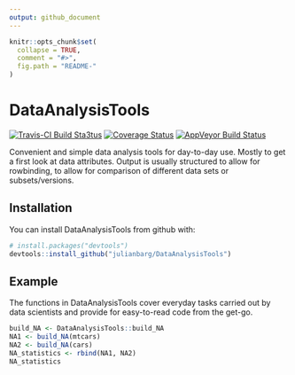 ```yaml
---
output: github_document
---
```


<!-- README.md is generated from README.Rmd. Please edit that file -->

```r
knitr::opts_chunk$set(
  collapse = TRUE,
  comment = "#>",
  fig.path = "README-"
)
```

# DataAnalysisTools

[![Travis-CI Build Sta3tus](https://travis-ci.org/julianbarg/DataAnalysisTools.png?branch=master)](https://travis-ci.org/julianbarg/DataAnalysisTools)
[![Coverage Status](https://coveralls.io/repos/github/julianbarg/DataAnalysisTools/badge.svg?branch=master&service=github)](https://coveralls.io/github/julianbarg/DataAnalysisTools?branch=master&service=github)
[![AppVeyor Build Status](https://ci.appveyor.com/api/projects/status/github/julianbarg/DataAnalysisTools?branch=master&svg=true)](https://ci.appveyor.com/project/julianbarg/DataAnalysisTools)

Convenient and simple data analysis tools for day-to-day use. Mostly to get a first look at data attributes. Output is usually structured to allow for rowbinding, to allow for comparison of different data sets or subsets/versions. 

## Installation

You can install DataAnalysisTools from github with:

```r
# install.packages("devtools")
devtools::install_github("julianbarg/DataAnalysisTools")
```

## Example

The functions in DataAnalysisTools cover everyday tasks carried out by data scientists and provide for easy-to-read code from the get-go.

```r
build_NA <- DataAnalysisTools::build_NA
NA1 <- build_NA(mtcars)
NA2 <- build_NA(cars)
NA_statistics <- rbind(NA1, NA2)
NA_statistics
```
